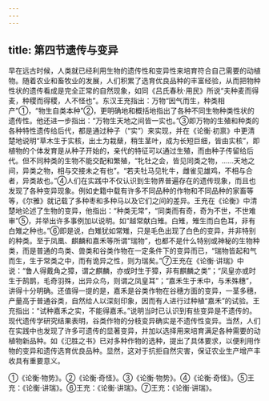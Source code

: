 ```yaml
---
---
---
```

title: 第四节遗传与变异
---



早在远古时候，人类就已经利用生物的遗传性和变异性来培育符合自己需要的动植物。随着农业和畜牧业的发展，人们积累了选育优良品种的丰富经验，从而把物种性状的遗传看成是完全正常的自然现象，如同《吕氏春秋·用民》所说“夫种麦而得麦，种稷而得稷，人不怪也”。东汉王充指出：万物“因气而生，种类相产”①，“物生自类本种”②，更明确地和概括地指出了各种不同生物种类性状的遗传性。他还进一步指出：“万物生天地之间皆一实也。”③即万物的生殖和种类的各种特性遗传给后代，都是通过种子（“实”）来实现，并在《论衡·初禀》中更清楚地说明“草木生于实核，出土为栽蘖，稍生茎叶，成为长短巨细，皆由实核”，即植物的个体发育是从种子开始的，亲代的特征可以通过生殖，而由种子传留给后代。但不同种类的生物不能交配和繁殖，“牝牡之会，皆见同类之物，……天地之间，异类之物，相与交接未之有也”。“若夫牡马见牝牛，雌雀见雄鸡，不相与合者，异类故也。”④人们在实践中不仅认识到生物界普遍存在的遗传现象，而且也发现了各种变异现象。例如史籍中载有许多不同品种的作物和不同品种的家畜等等，《尔雅》就记载了多种枣和多种马以及它们之间的差异。王充在《论衡》中清楚地论述了生物的变异，他指出：“种类无常”，“同类而有奇，奇为不世，不世难审”⑤，并举出许多事例加以说明。如“越常献白雉。白雉，雉生而白色耳，非有白雉之种也。”⑥即是说，白雉犹如常雉，只是毛色出现了白色的变异，并非特别的种类。至于凤凰、麒麟和嘉禾等所谓“瑞物”，也都不是什么特别或神秘的生物种类，而是普通的鸟类、兽类和谷类作物在一定条件下的变异而已，“瑞物皆起和气而生，生于常类之中，而有诡异之性，则为瑞矣。”⑦王充在《论衡·讲瑞》中说：“鲁人得戴角之獐，谓之麒麟，亦或时生于獐，非有麒麟之类”；“凤皇亦或时生于鹄鹊，毛奇羽殊，出异众鸟，则谓之凤皇耳”；“嘉禾生于禾中，与禾殊穗”，讲得十分明确。还值得一提的是，嘉禾是谷类作物在谷穗方面的变异，一茎多穗，产量高于普通谷类，自然给人以深刻印象，因而有人进行过种植“嘉禾”的试验。王充指出：“试种嘉禾之实，不能得嘉禾。”说明当时已认识到有些变异是不遗传的。现代遗传学研究结果表明，谷类作物的分枝变异确实是不遗传性变异。当然，人们在实践中也发现了许多可遗传的显著变异，并加以选择用来培育满足各种需要的动植物新品种。如《氾胜之书》已对多种作物的选种，提出了具体要求，以便利用作物的变异和遗传选育优良品种。显然，这对于抗拒自然灾害，保证农业生产增产丰收具有重要意义。

①《论衡·物势》。②《论衡·奇怪》。③《论衡·物势》。④《论衡·奇怪》。⑤王充：《论衡·讲瑞》。⑥王充：《论衡·讲瑞》。⑦王充：《论衡·讲瑞》。